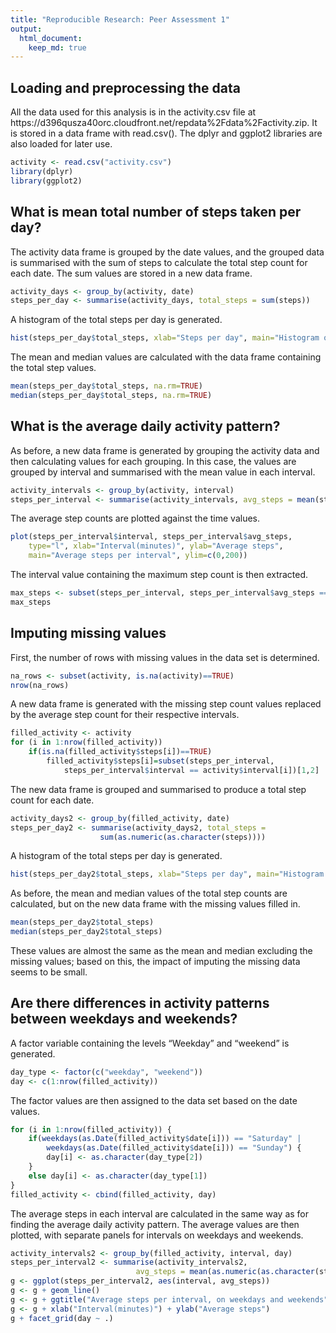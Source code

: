 ```yaml
---
title: "Reproducible Research: Peer Assessment 1"
output: 
  html_document:
    keep_md: true
---
```



## Loading and preprocessing the data

All the data used for this analysis is in the activity.csv file at https://d396qusza40orc.cloudfront.net/repdata%2Fdata%2Factivity.zip.  It is stored in a data frame with read.csv().  The dplyr and ggplot2 libraries are also loaded for later use.

```r
activity <- read.csv("activity.csv")
library(dplyr)
library(ggplot2)
```


## What is mean total number of steps taken per day?

The activity data frame is grouped by the date values, and the grouped data is summarised with the sum of steps to calculate the total step count for each date.  The sum values are stored in a new data frame.

```r
activity_days <- group_by(activity, date)
steps_per_day <- summarise(activity_days, total_steps = sum(steps))
```

A histogram of the total steps per day is generated.

```r
hist(steps_per_day$total_steps, xlab="Steps per day", main="Histogram of steps per day")
```

The mean and median values are calculated with the data frame containing the total step values.

```r
mean(steps_per_day$total_steps, na.rm=TRUE)
median(steps_per_day$total_steps, na.rm=TRUE)
```


## What is the average daily activity pattern?

As before, a new data frame is generated by grouping the activity data and then calculating values for each grouping.  In this case, the values are grouped by interval and summarised with the mean value in each interval.

```r
activity_intervals <- group_by(activity, interval)
steps_per_interval <- summarise(activity_intervals, avg_steps = mean(steps, na.rm=TRUE))
```

The average step counts are plotted against the time values.

```r
plot(steps_per_interval$interval, steps_per_interval$avg_steps, 
    type="l", xlab="Interval(minutes)", ylab="Average steps", 
    main="Average steps per interval", ylim=c(0,200))
```

The interval value containing the maximum step count is then extracted.

```r
max_steps <- subset(steps_per_interval, steps_per_interval$avg_steps == max(steps_per_interval$avg_steps))
max_steps
```

## Imputing missing values

First, the number of rows with missing values in the data set is determined.

```r
na_rows <- subset(activity, is.na(activity)==TRUE)
nrow(na_rows)
```

A new data frame is generated with the missing step count values replaced by the average step count for their respective intervals. 

```r
filled_activity <- activity
for (i in 1:nrow(filled_activity))
    if(is.na(filled_activity$steps[i])==TRUE)
        filled_activity$steps[i]=subset(steps_per_interval, 
            steps_per_interval$interval == activity$interval[i])[1,2]
```

The new data frame is grouped and summarised to produce a total step count for each date.

```r
activity_days2 <- group_by(filled_activity, date)
steps_per_day2 <- summarise(activity_days2, total_steps = 
                    sum(as.numeric(as.character(steps))))
```

A histogram of the total steps per day is generated.

```r
hist(steps_per_day2$total_steps, xlab="Steps per day", main="Histogram of steps per day, missing values filled in")
```

As before, the mean and median values of the total step counts are calculated, but on the new data frame with the missing values filled in.

```r
mean(steps_per_day2$total_steps)
median(steps_per_day2$total_steps)
```

These values are almost the same as the mean and median excluding the missing values; based on this, the impact of imputing the missing data seems to be small.

## Are there differences in activity patterns between weekdays and weekends?

A factor variable containing the levels "Weekday" and "weekend" is generated.

```r
day_type <- factor(c("weekday", "weekend"))
day <- c(1:nrow(filled_activity))
```

The factor values are then assigned to the data set based on the date values.

```r
for (i in 1:nrow(filled_activity)) {
    if(weekdays(as.Date(filled_activity$date[i])) == "Saturday" |
        weekdays(as.Date(filled_activity$date[i])) == "Sunday") {
        day[i] <- as.character(day_type[2])
    }
    else day[i] <- as.character(day_type[1])
}
filled_activity <- cbind(filled_activity, day)
```

The average steps in each interval are calculated in the same way as for finding the average daily activity pattern.  The average values are then plotted, with separate panels for intervals on weekdays and weekends.

```r
activity_intervals2 <- group_by(filled_activity, interval, day)
steps_per_interval2 <- summarise(activity_intervals2, 
                            avg_steps = mean(as.numeric(as.character(steps))))
g <- ggplot(steps_per_interval2, aes(interval, avg_steps))
g <- g + geom_line()
g <- g + ggtitle("Average steps per interval, on weekdays and weekends")
g <- g + xlab("Interval(minutes)") + ylab("Average steps")
g + facet_grid(day ~ .)
```

